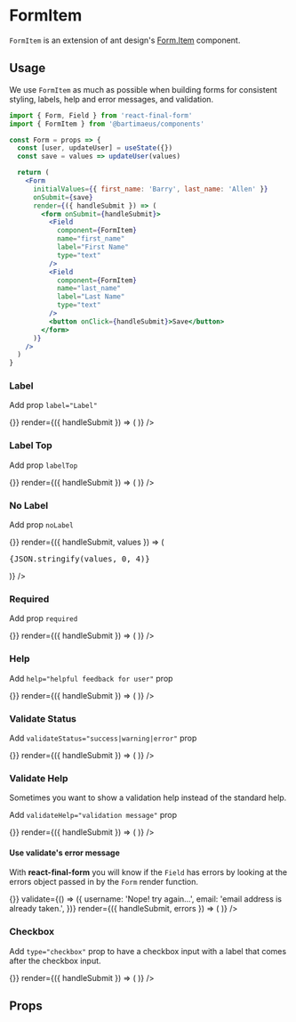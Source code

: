 

<Meta title="Form Helpers|FormItem" component={FormItem} />

# FormItem

`FormItem` is an extension of ant design's [Form.Item](https://ant.design/components/form/#Form-Item-Component) component.

## Usage

We use `FormItem` as much as possible when building forms for consistent styling, labels, help and error messages, and validation.

```jsx
import { Form, Field } from 'react-final-form'
import { FormItem } from '@bartimaeus/components'

const Form = props => {
  const [user, updateUser] = useState({})
  const save = values => updateUser(values)

  return (
    <Form
      initialValues={{ first_name: 'Barry', last_name: 'Allen' }}
      onSubmit={save}
      render={({ handleSubmit }) => (
        <form onSubmit={handleSubmit}>
          <Field
            component={FormItem}
            name="first_name"
            label="First Name"
            type="text"
          />
          <Field
            component={FormItem}
            name="last_name"
            label="Last Name"
            type="text"
          />
          <button onClick={handleSubmit}>Save</button>
        </form>
      )}
    />
  )
}
```

### Label

Add prop `label="Label"`

<Preview>
  <Story name="Label">
    <Suspense fallback={null}>
      <Form
        initialValues={initialValues}
        onSubmit={() => {}}
        render={({ handleSubmit }) => (
          <form onSubmit={handleSubmit}>
            <Field
              component={FormItem}
              name="first_name"
              label="First Name"
              type="text"
            />
            <Field
              component={FormItem}
              name="last_name"
              label="Last Name"
              type="text"
            />
          </form>
        )}
      />
    </Suspense>
  </Story>
</Preview>

### Label Top

Add prop `labelTop`

<Preview>
  <Story name="Label Top">
    <Suspense fallback={null}>
      <Form
        initialValues={initialValues}
        onSubmit={() => {}}
        render={({ handleSubmit }) => (
          <form onSubmit={handleSubmit}>
            <Field
              component={FormItem}
              name="first_name"
              label="First Name"
              labelTop
              type="text"
            />
            <Field
              component={FormItem}
              name="last_name"
              label="Last Name"
              labelTop
              type="text"
            />
          </form>
        )}
      />
    </Suspense>
  </Story>
</Preview>

### No Label

Add prop `noLabel`

<Preview>
  <Story name="No Label">
    <Suspense fallback={null}>
      <Form
        initialValues={initialValues}
        onSubmit={() => {}}
        render={({ handleSubmit, values }) => (
          <form onSubmit={handleSubmit}>
            <Field component={FormItem} name="first_name" noLabel type="text" />
            <Field component={FormItem} name="last_name" noLabel type="radio" options={[
                { id: '0',value: 0, label: 'stiff' },
                { value: 1, label: 'Dominos' },
                { value: 2, label: 'Pizza Hut' },
                { value: 3, label: 'Little Caesars' },
                { value: 4, label: 'The Pie Pizzeria' },
              ]} radioType="rating"
              value={get(values, "last_name")}/>
              <pre>{JSON.stringify(values, 0, 4)}</pre>
          </form>
        )}
      />
    </Suspense>
  </Story>
</Preview>

### Required

Add prop `required`

<Preview>
  <Story name="Required">
    <Suspense fallback={null}>
      <Form
        onSubmit={() => {}}
        render={({ handleSubmit }) => (
          <form onSubmit={handleSubmit}>
            <Field
              component={FormItem}
              name="first_name"
              label="First Name"
              required
              type="text"
            />
            <Field
              component={FormItem}
              name="last_name"
              label="Last Name"
              type="text"
            />
          </form>
        )}
      />
    </Suspense>
  </Story>
</Preview>

### Help

Add `help="helpful feedback for user"` prop

<Preview>
  <Story name="Help">
    <Suspense fallback={null}>
      <Form
        onSubmit={() => {}}
        render={({ handleSubmit }) => (
          <form onSubmit={handleSubmit}>
            <Field
              component={FormItem}
              name="phone"
              label="Phone"
              help="phone number including area code"
              type="phone"
            />
          </form>
        )}
      />
    </Suspense>
  </Story>
</Preview>

### Validate Status

Add `validateStatus="success|warning|error"` prop

<Preview>
  <Story name="Validate Status">
    <Suspense fallback={null}>
      <Form
        initialValues={{ username: 'flash' }}
        onSubmit={() => {}}
        render={({ handleSubmit }) => (
          <form onSubmit={handleSubmit}>
            <Field
              component={FormItem}
              name="username"
              label="Username"
              type="text"
              validateStatus="success"
            />
            <Field
              component={FormItem}
              name="phone"
              label="Phone"
              help="10-digit phone number"
              type="phone"
              validateStatus="warning"
            />
            <Field
              component={FormItem}
              name="email"
              label="Email Address"
              help="preferred email address"
              type="email"
              validateStatus="error"
            />
          </form>
        )}
      />
    </Suspense>
  </Story>
</Preview>

### Validate Help

Sometimes you want to show a validation help instead of the standard help.

Add `validateHelp="validation message"` prop

<Preview>
  <Story name="Validate Help">
    <Suspense fallback={null}>
      <Form
        initialValues={{ username: 'flash' }}
        onSubmit={() => {}}
        render={({ handleSubmit }) => (
          <form onSubmit={handleSubmit}>
            <Field
              component={FormItem}
              name="username"
              label="Username"
              type="text"
              validateHelp="Username is already taken"
              validateStatus="warning"
            />
            <Field
              component={FormItem}
              name="email"
              label="Email Address"
              help="preferred email address"
              type="email"
              validateHelp="Email address is required"
              validateStatus="error"
            />
          </form>
        )}
      />
    </Suspense>
  </Story>
</Preview>

#### Use validate's error message

With **react-final-form** you will know if the `Field` has errors by looking at the errors object passed in by the `Form` render function.

<Preview>
  <Story name="Validate Help: error message">
    <Suspense fallback={null}>
      <Form
        initialValues={{
          username: 'fastestmanalive',
          email: 'speedster@barryallen.com',
        }}
        onSubmit={() => {}}
        validate={() => ({
          username: 'Nope! try again...',
          email: 'email address is already taken.',
        })}
        render={({ handleSubmit, errors }) => (
          <form onSubmit={handleSubmit}>
            <Field
              component={FormItem}
              name="username"
              label="Username"
              type="text"
              validateHelp="Username is already taken"
              validateStatus="warning"
              validateHelp={!isEmpty(errors.username) && errors.username}
              validateStatus={!isEmpty(errors.username) && 'warning'}
            />
            <Field
              component={FormItem}
              name="email"
              label="Email Address"
              help="preferred email address"
              type="email"
              validateHelp={!isEmpty(errors.email) && errors.email}
              validateStatus={!isEmpty(errors.email) && 'error'}
            />
          </form>
        )}
      />
    </Suspense>
  </Story>
</Preview>

### Checkbox

Add `type="checkbox"` prop to have a checkbox input with a label that comes after the checkbox input.

<Preview>
  <Story name="Checkbox">
    <Suspense fallback={null}>
      <Form
        onSubmit={() => {}}
        render={({ handleSubmit }) => (
          <form onSubmit={handleSubmit}>
            <Field
              component={FormItem}
              name="agree"
              label="I agree to terms and service"
              type="checkbox"
            />
          </form>
        )}
      />
    </Suspense>
  </Story>
</Preview>

## Props

<Props of={FormItem} />
